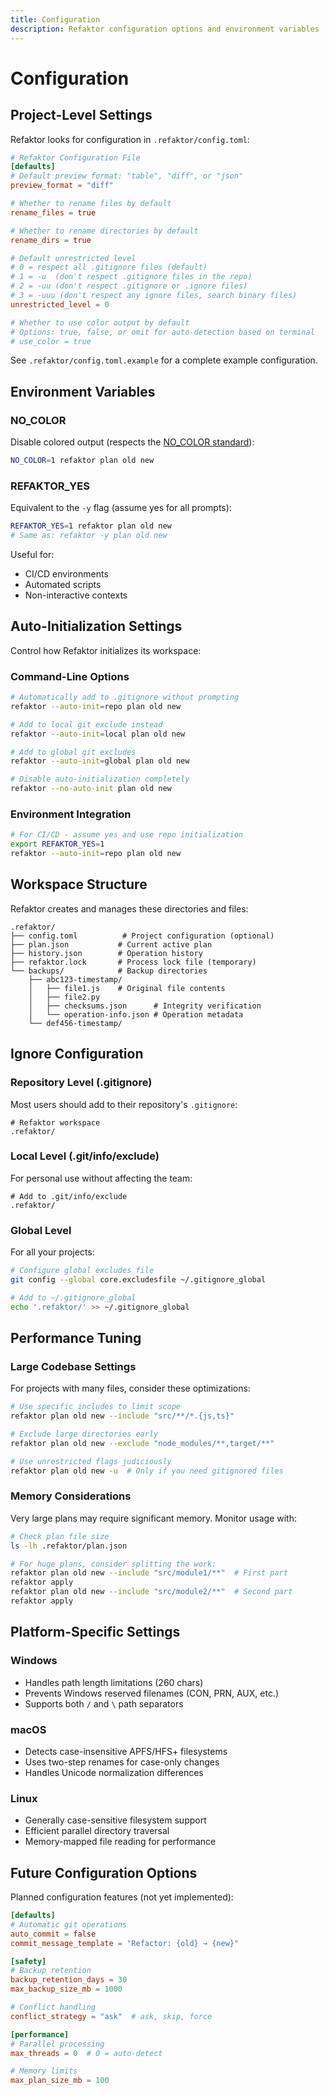 ```yaml
---
title: Configuration
description: Refaktor configuration options and environment variables
---
```


# Configuration

## Project-Level Settings

Refaktor looks for configuration in `.refaktor/config.toml`:

```toml
# Refaktor Configuration File
[defaults]
# Default preview format: "table", "diff", or "json"
preview_format = "diff"

# Whether to rename files by default
rename_files = true

# Whether to rename directories by default
rename_dirs = true

# Default unrestricted level
# 0 = respect all .gitignore files (default)
# 1 = -u  (don't respect .gitignore files in the repo) 
# 2 = -uu (don't respect .gitignore or .ignore files)
# 3 = -uuu (don't respect any ignore files, search binary files)
unrestricted_level = 0

# Whether to use color output by default
# Options: true, false, or omit for auto-detection based on terminal
# use_color = true
```

See `.refaktor/config.toml.example` for a complete example configuration.

## Environment Variables

### NO_COLOR
Disable colored output (respects the [NO_COLOR standard](https://no-color.org/)):

```bash
NO_COLOR=1 refaktor plan old new
```

### REFAKTOR_YES
Equivalent to the `-y` flag (assume yes for all prompts):

```bash
REFAKTOR_YES=1 refaktor plan old new
# Same as: refaktor -y plan old new
```

Useful for:
- CI/CD environments
- Automated scripts  
- Non-interactive contexts

## Auto-Initialization Settings

Control how Refaktor initializes its workspace:

### Command-Line Options
```bash
# Automatically add to .gitignore without prompting
refaktor --auto-init=repo plan old new

# Add to local git exclude instead
refaktor --auto-init=local plan old new

# Add to global git excludes
refaktor --auto-init=global plan old new

# Disable auto-initialization completely
refaktor --no-auto-init plan old new
```

### Environment Integration
```bash
# For CI/CD - assume yes and use repo initialization
export REFAKTOR_YES=1
refaktor --auto-init=repo plan old new
```

## Workspace Structure

Refaktor creates and manages these directories and files:

```
.refaktor/
├── config.toml          # Project configuration (optional)
├── plan.json           # Current active plan
├── history.json        # Operation history
├── refaktor.lock       # Process lock file (temporary)
└── backups/            # Backup directories
    ├── abc123-timestamp/
    │   ├── file1.js    # Original file contents
    │   ├── file2.py
    │   ├── checksums.json      # Integrity verification
    │   └── operation-info.json # Operation metadata
    └── def456-timestamp/
```

## Ignore Configuration

### Repository Level (.gitignore)
Most users should add to their repository's `.gitignore`:

```
# Refaktor workspace
.refaktor/
```

### Local Level (.git/info/exclude)
For personal use without affecting the team:

```
# Add to .git/info/exclude
.refaktor/
```

### Global Level
For all your projects:

```bash
# Configure global excludes file
git config --global core.excludesfile ~/.gitignore_global

# Add to ~/.gitignore_global
echo '.refaktor/' >> ~/.gitignore_global
```

## Performance Tuning

### Large Codebase Settings

For projects with many files, consider these optimizations:

```bash
# Use specific includes to limit scope
refaktor plan old new --include "src/**/*.{js,ts}"

# Exclude large directories early
refaktor plan old new --exclude "node_modules/**,target/**"

# Use unrestricted flags judiciously
refaktor plan old new -u  # Only if you need gitignored files
```

### Memory Considerations

Very large plans may require significant memory. Monitor usage with:

```bash
# Check plan file size
ls -lh .refaktor/plan.json

# For huge plans, consider splitting the work:
refaktor plan old new --include "src/module1/**"  # First part
refaktor apply
refaktor plan old new --include "src/module2/**"  # Second part  
refaktor apply
```

## Platform-Specific Settings

### Windows
- Handles path length limitations (260 chars)
- Prevents Windows reserved filenames (CON, PRN, AUX, etc.)
- Supports both `/` and `\` path separators

### macOS
- Detects case-insensitive APFS/HFS+ filesystems
- Uses two-step renames for case-only changes
- Handles Unicode normalization differences

### Linux
- Generally case-sensitive filesystem support
- Efficient parallel directory traversal
- Memory-mapped file reading for performance

## Future Configuration Options

Planned configuration features (not yet implemented):

```toml
[defaults]
# Automatic git operations
auto_commit = false
commit_message_template = "Refactor: {old} → {new}"

[safety]
# Backup retention
backup_retention_days = 30
max_backup_size_mb = 1000

# Conflict handling
conflict_strategy = "ask"  # ask, skip, force

[performance] 
# Parallel processing
max_threads = 0  # 0 = auto-detect

# Memory limits
max_plan_size_mb = 100
```